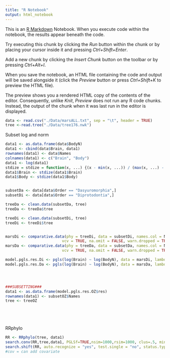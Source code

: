 ```yaml
---
title: "R Notebook"
output: html_notebook
---
```


This is an [R Markdown](http://rmarkdown.rstudio.com) Notebook. When you execute code within the notebook, the results appear beneath the code. 

Try executing this chunk by clicking the *Run* button within the chunk or by placing your cursor inside it and pressing *Ctrl+Shift+Enter*. 

Add a new chunk by clicking the *Insert Chunk* button on the toolbar or by pressing *Ctrl+Alt+I*.

When you save the notebook, an HTML file containing the code and output will be saved alongside it (click the *Preview* button or press *Ctrl+Shift+K* to preview the HTML file).

The preview shows you a rendered HTML copy of the contents of the editor. Consequently, unlike *Knit*, *Preview* does not run any R code chunks. Instead, the output of the chunk when it was last run in the editor is displayed.


```r
data <- read.csv("./Data/marsALL.txt", sep = "\t", header = TRUE)
tree <-read.tree("./Data/tree176.nwk")
```

Subset log and norm
```r
data1 <- as.data.frame(data$BodyN)
data1 <- cbind(data$Brain, data1)
rownames(data1) <- data$Names
colnames(data1) <- c("Brain", "Body")
data1 <- log(data1)
stdize = stdize = function(x, ...) {(x - min(x, ...)) / (max(x, ...) - min(x, ...))}
data1$Brain <- stdize(data1$Brain)
data1$Body <- stdize(data1$Body)


subsetDa <- data[data$Order == "Dasyuromorphia",]
subsetDi <- data[data$Order == "Diprotodontia",]

treeDa <- clean.data(subsetDa, tree)
treeDa <- treeDa$tree

treeDi <- clean.data(subsetDi, tree)
treeDi <- treeDi$tree


marsDi <- comparative.data(phy = treeDi, data = subsetDi, names.col = Names, 
                         vcv = TRUE, na.omit = FALSE, warn.dropped = TRUE)
marsDa <- comparative.data(phy = treeDa, data = subsetDa, names.col = Names, 
                         vcv = TRUE, na.omit = FALSE, warn.dropped = TRUE)

model.pgls.res.Di <- pgls(log(Brain) ~ log(BodyN), data = marsDi, lambda='ML')
model.pgls.res.Da <- pgls(log(Brain) ~ log(BodyN), data = marsDa, lambda='ML')




###SUBSETTING###
data1 <- as.data.frame(model.pgls.res.OZ$res)
rownames(data1) <- subsetOZ$Names
tree <- treeOZ






```

RRphylo
```r
RR <- RRphylo(tree, data1)
search.conv(RR,tree,data1, PGLSf=TRUE,nsim=1000,rsim=1000, clus=.5, min.dist = 3, foldername ="Data")
search.shift(RR, auto.recognize = "yes", test.single = "no", status.type= "clade", nrep =5000, f=10, foldername ="Data")
#cov = can add covariate
```


